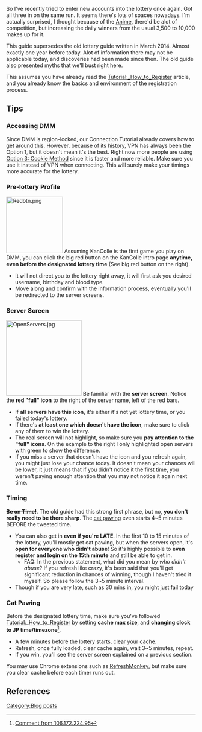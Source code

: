 {{For|the OLD lottery guide|User_blog:Dragonjet/Winning_the_Registration_Lottery}}

So I've recently tried to enter new accounts into the lottery once again. Got all three in on the same run. It seems there's lots of spaces nowadays. I'm actually surprised, I thought because of the [[Anime]], there'd be alot of competition, but increasing the daily winners from the usual 3,500 to 10,000 makes up for it.

This guide supersedes the old lottery guide written in March 2014. Almost exactly one year before today. Alot of information there may not be applicable today, and discoveries had been made since then. The old guide also presented myths that we'll bust right here.

This assumes you have already read the [[Tutorial:_How_to_Register]] article, and you already know the basics and environment of the registration process.

==Tips==
===Accessing DMM===
Since DMM is region-locked, our Connection Tutorial already covers how to get around this. However, because of its history, VPN has always been the Option 1, but it doesn't mean it's the best. Right now more people are using [[Tutorial:_Proxy_Connection#Option_3:_Editing_DMM_Cookie.27s_Region_Flag|Option 3: Cookie Method]] since it is faster and more reliable. Make sure you use it instead of VPN when connecting. This will surely make your timings more accurate for the lottery.


===Pre-lottery Profile===
[[File:Redbtn.png|150px|right]] Assuming KanColle is the first game you play on DMM, you can click the big red button on the KanColle intro page '''anytime, even before the designated lottery time''' (See big red button on the right).
* It will not direct you to the lottery right away, it will first ask you desired username, birthday and blood type.
* Move along and confirm with the information process, eventually you'll be redirected to the server screens.{{clr}}


===Server Screen===
[[File:OpenServers.jpg|200px|right]] Be familiar with the '''server screen'''. Notice the '''red "full" icon''' to the right of the server name, left of the red bars.
* If '''all servers have this icon''', it's either it's not yet lottery time, or you failed today's lottery.
* If there's '''at least one which doesn't have the icon''', make sure to click any of them to win the lottery.
* The real screen will not highlight, so make sure you '''pay attention to the "full" icons'''. On the example to the right I only highlighted open servers with green to show the difference.
* If you miss a server that doesn't have the icon and you refresh again, you might just lose your chance today. It doesn't mean your chances will be lower, it just means that if you didn't notice it the first time, you weren't paying enough attention that you may not notice it again next time.{{clr}}


===Timing===
<del>'''Be on Time!'''</del>. The old guide had this strong first phrase, but no, '''you don't really need to be there sharp'''. The [[:File:Lottery1.jpg|cat pawing]] even starts 4~5 minutes BEFORE the tweeted time.
* You can also get in '''even if you're LATE'''. In the first 10 to 15 minutes of the lottery, you'll mostly get cat pawing, but when the servers open, it's '''open for everyone who didn't abuse'''! So it's highly possible to '''even register and login on the 15th minute''' and still be able to get in.
** FAQ: In the previous statement, what did you mean by ''who didn't abuse''? If you refresh like crazy, it's been said that you'll get significant reduction in chances of winning, though I haven't tried it myself. So please follow the 3~5 minute interval.
* Though if you are very late, such as 30 mins in, you might just fail today


===Cat Pawing===
Before the designated lottery time, make sure you've followed [[Tutorial:_How_to_Register]] by setting '''cache max size''', and '''changing clock to JP time/timezone'''<ref>[http://kancolle.wikia.com/wiki/User_blog_comment:Dragonjet/Registration_Lottery_2015/@comment-106.172.224.95-20150325112427?permalink=211529#comm-211529 Comment from 106.172.224.95]</ref>.
* A few minutes before the lottery starts, clear your cache.
* Refresh, once fully loaded, clear cache again, wait 3~5 minutes, repeat.
* If you win, you'll see the server screen explained on a previous section.

You may use Chrome extensions such as [https://chrome.google.com/webstore/detail/refresh-monkey/ljngnafhejmefmijjoedbclkadhacebd?hl=en RefreshMonkey], but make sure you clear cache before each timer runs out.
{{clr}}


==References==
<references />
[[Category:Blog posts]]